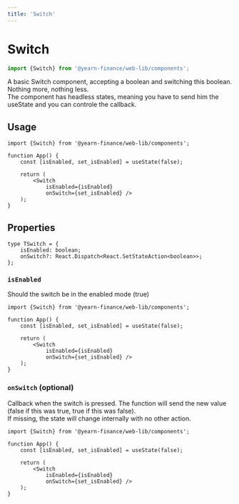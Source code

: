 ```yaml
---
title: 'Switch'
---
```




# Switch
```ts
import {Switch} from '@yearn-finance/web-lib/components';
```
<CodeExample>
	<div className="w-3/4">
		<Card>
			<Switch />
		</Card>
	</div>
</CodeExample>

A basic Switch component, accepting a boolean and switching this boolean. Nothing more, nothing less.  
The component has headless states, meaning you have to send him the useState and you can controle the callback.


## Usage

```tsx
import {Switch} from '@yearn-finance/web-lib/components';

function App() {
	const [isEnabled, set_isEnabled] = useState(false);

	return (
		<Switch
			isEnabled={isEnabled}
			onSwitch={set_isEnabled} />
	);
}
```

## Properties

```tsx
type TSwitch = {
	isEnabled: boolean;
	onSwitch?: React.Dispatch<React.SetStateAction<boolean>>;
};

```

### `isEnabled`
Should the switch be in the enabled mode (true)
```tsx {8}
import {Switch} from '@yearn-finance/web-lib/components';

function App() {
	const [isEnabled, set_isEnabled] = useState(false);

	return (
		<Switch
			isEnabled={isEnabled}
			onSwitch={set_isEnabled} />
	);
}
```

### `onSwitch` (optional)
Callback when the switch is pressed. The function will send the new value (false if this was true, true if this was false).  
If missing, the state will change internally with no other action.
```tsx {9}
import {Switch} from '@yearn-finance/web-lib/components';

function App() {
	const [isEnabled, set_isEnabled] = useState(false);

	return (
		<Switch
			isEnabled={isEnabled}
			onSwitch={set_isEnabled} />
	);
}
```
